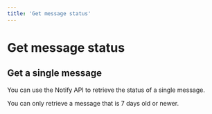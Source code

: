 ```yaml
---
title: 'Get message status'
---
```



# Get message status

<Contents />

## Get a single message
You can use the Notify API to retrieve the status of a single message.

You can only retrieve a message that is 7 days old or newer.

<Examples reference="get-message-by-id" title="Get a single message" />


